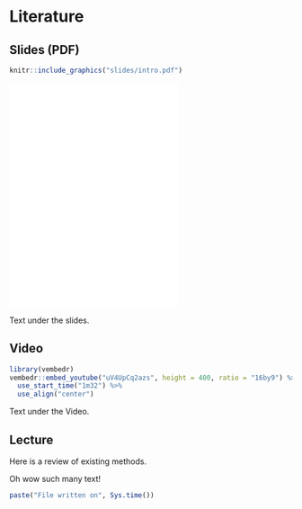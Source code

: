 # Literature

## Slides (PDF)

```r
knitr::include_graphics("slides/intro.pdf")
```

![](slides/intro.pdf){width=100%, height=400}

Text under the slides.

## Video

```r
library(vembedr)
vembedr::embed_youtube("uV4UpCq2azs", height = 400, ratio = "16by9") %>%
  use_start_time("1m32") %>%
  use_align("center")
```

Text under the Video.

## Lecture

Here is a review of existing methods.

Oh wow such many text!

```r
paste("File written on", Sys.time())
```

